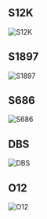 ## S12K

![S12K](/img/weapons/main/Item_Weapon_Saiga12_C_h.png)

## S1897

![S1897](/img/weapons/main/Item_Weapon_Winchester_C_h.png)

## S686

![S686](/img/weapons/main/Item_Weapon_Berreta686_C_h.png)

## DBS

![DBS](/img/weapons/main/Item_Weapon_DP12_C_h.png)

## O12

![O12](/img/weapons/main/Item_Weapon_OriginS12_C_h.png)